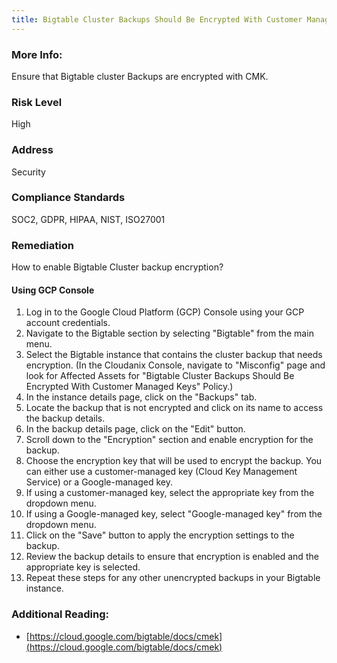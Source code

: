 ```yaml
---
title: Bigtable Cluster Backups Should Be Encrypted With Customer Managed Keys
---
```


### More Info:

Ensure that Bigtable cluster Backups are encrypted with CMK.

### Risk Level

High

### Address

Security

### Compliance Standards

SOC2, GDPR, HIPAA, NIST, ISO27001

### Remediation

How to enable Bigtable Cluster backup encryption?

#### Using GCP Console

1. Log in to the Google Cloud Platform (GCP) Console using your GCP account credentials.
2. Navigate to the Bigtable section by selecting "Bigtable" from the main menu.
3. Select the Bigtable instance that contains the cluster backup that needs encryption.
    (In the Cloudanix Console, navigate to "Misconfig" page and look for Affected Assets for "Bigtable Cluster Backups Should Be Encrypted With Customer Managed Keys" Policy.)
4. In the instance details page, click on the "Backups" tab.
5. Locate the backup that is not encrypted and click on its name to access the backup details.
6. In the backup details page, click on the "Edit" button.
7. Scroll down to the "Encryption" section and enable encryption for the backup.
8. Choose the encryption key that will be used to encrypt the backup. You can either use a customer-managed key (Cloud Key Management Service) or a Google-managed key.
9. If using a customer-managed key, select the appropriate key from the dropdown menu.
10. If using a Google-managed key, select "Google-managed key" from the dropdown menu.
11. Click on the "Save" button to apply the encryption settings to the backup.
12. Review the backup details to ensure that encryption is enabled and the appropriate key is selected.
13. Repeat these steps for any other unencrypted backups in your Bigtable instance.

### Additional Reading:

- [https://cloud.google.com/bigtable/docs/cmek](https://cloud.google.com/bigtable/docs/cmek)
